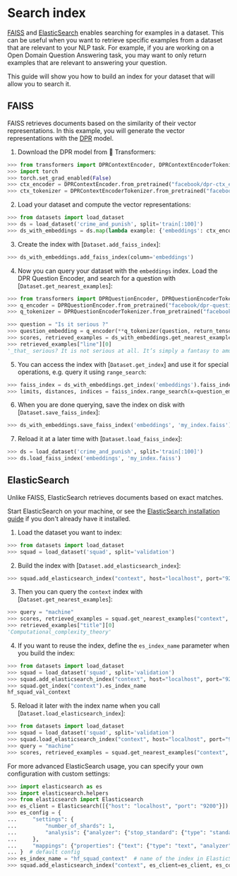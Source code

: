# Search index

[FAISS](https://github.com/facebookresearch/faiss) and [ElasticSearch](https://www.elastic.co/elasticsearch/) enables searching for examples in a dataset. This can be useful when you want to retrieve specific examples from a dataset that are relevant to your NLP task. For example, if you are working on a Open Domain Question Answering task, you may want to only return examples that are relevant to answering your question.

This guide will show you how to build an index for your dataset that will allow you to search it.

## FAISS

FAISS retrieves documents based on the similarity of their vector representations. In this example, you will generate the vector representations with the [DPR](https://huggingface.co/transformers/model_doc/dpr.html) model.

1. Download the DPR model from 🤗 Transformers:

```py
>>> from transformers import DPRContextEncoder, DPRContextEncoderTokenizer
>>> import torch
>>> torch.set_grad_enabled(False)
>>> ctx_encoder = DPRContextEncoder.from_pretrained("facebook/dpr-ctx_encoder-single-nq-base")
>>> ctx_tokenizer = DPRContextEncoderTokenizer.from_pretrained("facebook/dpr-ctx_encoder-single-nq-base")
```

2. Load your dataset and compute the vector representations:

```py
>>> from datasets import load_dataset
>>> ds = load_dataset('crime_and_punish', split='train[:100]')
>>> ds_with_embeddings = ds.map(lambda example: {'embeddings': ctx_encoder(**ctx_tokenizer(example["line"], return_tensors="pt"))[0][0].numpy()})
```

3. Create the index with [`Dataset.add_faiss_index`]:

```py
>>> ds_with_embeddings.add_faiss_index(column='embeddings')
```

4. Now you can query your dataset with the `embeddings` index. Load the DPR Question Encoder, and search for a question with [`Dataset.get_nearest_examples`]:

```py
>>> from transformers import DPRQuestionEncoder, DPRQuestionEncoderTokenizer
>>> q_encoder = DPRQuestionEncoder.from_pretrained("facebook/dpr-question_encoder-single-nq-base")
>>> q_tokenizer = DPRQuestionEncoderTokenizer.from_pretrained("facebook/dpr-question_encoder-single-nq-base")

>>> question = "Is it serious ?"
>>> question_embedding = q_encoder(**q_tokenizer(question, return_tensors="pt"))[0][0].numpy()
>>> scores, retrieved_examples = ds_with_embeddings.get_nearest_examples('embeddings', question_embedding, k=10)
>>> retrieved_examples["line"][0]
'_that_ serious? It is not serious at all. It’s simply a fantasy to amuse\r\n'
```

5. You can access the index with [`Dataset.get_index`] and use it for special operations, e.g. query it using `range_search`:

```py
>>> faiss_index = ds_with_embeddings.get_index('embeddings').faiss_index
>>> limits, distances, indices = faiss_index.range_search(x=question_embedding.reshape(1, -1), thresh=0.95)
```

6. When you are done querying, save the index on disk with [`Dataset.save_faiss_index`]:

```py
>>> ds_with_embeddings.save_faiss_index('embeddings', 'my_index.faiss')
```

7. Reload it at a later time with [`Dataset.load_faiss_index`]:

```py
>>> ds = load_dataset('crime_and_punish', split='train[:100]')
>>> ds.load_faiss_index('embeddings', 'my_index.faiss')
```

## ElasticSearch

Unlike FAISS, ElasticSearch retrieves documents based on exact matches. 

Start ElasticSearch on your machine, or see the [ElasticSearch installation guide](https://www.elastic.co/guide/en/elasticsearch/reference/current/setup.html) if you don't already have it installed.

1. Load the dataset you want to index:

```py
>>> from datasets import load_dataset
>>> squad = load_dataset('squad', split='validation')
```

2. Build the index with [`Dataset.add_elasticsearch_index`]:

```py
>>> squad.add_elasticsearch_index("context", host="localhost", port="9200")
```

3. Then you can query the `context` index with [`Dataset.get_nearest_examples`]:

```py
>>> query = "machine"
>>> scores, retrieved_examples = squad.get_nearest_examples("context", query, k=10)
>>> retrieved_examples["title"][0]
'Computational_complexity_theory'
```

4. If you want to reuse the index, define the `es_index_name` parameter when you build the index:

```py
>>> from datasets import load_dataset
>>> squad = load_dataset('squad', split='validation')
>>> squad.add_elasticsearch_index("context", host="localhost", port="9200", es_index_name="hf_squad_val_context")
>>> squad.get_index("context").es_index_name
hf_squad_val_context
```

5. Reload it later with the index name when you call [`Dataset.load_elasticsearch_index`]:

```py
>>> from datasets import load_dataset
>>> squad = load_dataset('squad', split='validation')
>>> squad.load_elasticsearch_index("context", host="localhost", port="9200", es_index_name="hf_squad_val_context")
>>> query = "machine"
>>> scores, retrieved_examples = squad.get_nearest_examples("context", query, k=10)
```

For more advanced ElasticSearch usage, you can specify your own configuration with custom settings:

```py
>>> import elasticsearch as es
>>> import elasticsearch.helpers
>>> from elasticsearch import Elasticsearch
>>> es_client = Elasticsearch([{"host": "localhost", "port": "9200"}])  # default client
>>> es_config = {
...     "settings": {
...         "number_of_shards": 1,
...         "analysis": {"analyzer": {"stop_standard": {"type": "standard", " stopwords": "_english_"}}},
...     },
...     "mappings": {"properties": {"text": {"type": "text", "analyzer": "standard", "similarity": "BM25"}}},
... }  # default config
>>> es_index_name = "hf_squad_context"  # name of the index in ElasticSearch
>>> squad.add_elasticsearch_index("context", es_client=es_client, es_config=es_config, es_index_name=es_index_name)
```
